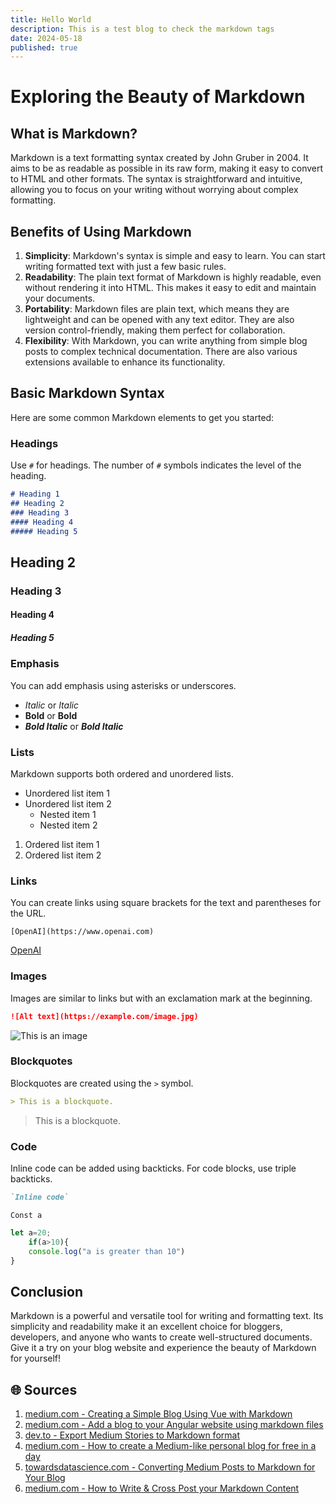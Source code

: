 ```yaml
---
title: Hello World
description: This is a test blog to check the markdown tags
date: 2024-05-18
published: true
---
```



# Exploring the Beauty of Markdown

## What is Markdown?
Markdown is a text formatting syntax created by John Gruber in 2004. It aims to be as readable as possible in its raw form, making it easy to convert to HTML and other formats. The syntax is straightforward and intuitive, allowing you to focus on your writing without worrying about complex formatting.

## Benefits of Using Markdown
1. **Simplicity**: Markdown's syntax is simple and easy to learn. You can start writing formatted text with just a few basic rules.
2. **Readability**: The plain text format of Markdown is highly readable, even without rendering it into HTML. This makes it easy to edit and maintain your documents.
3. **Portability**: Markdown files are plain text, which means they are lightweight and can be opened with any text editor. They are also version control-friendly, making them perfect for collaboration.
4. **Flexibility**: With Markdown, you can write anything from simple blog posts to complex technical documentation. There are also various extensions available to enhance its functionality.

## Basic Markdown Syntax

Here are some common Markdown elements to get you started:

### Headings

Use `#` for headings. The number of `#` symbols indicates the level of the heading.

```markdown
# Heading 1
## Heading 2
### Heading 3
#### Heading 4
##### Heading 5
```
## Heading 2
### Heading 3
#### Heading 4
##### Heading 5
### Emphasis


You can add emphasis using asterisks or underscores.

- *Italic* or _Italic_
- **Bold** or __Bold__
- ***Bold Italic*** or ___Bold Italic___

### Lists

Markdown supports both ordered and unordered lists.

- Unordered list item 1
- Unordered list item 2
  - Nested item 1
  - Nested item 2

1. Ordered list item 1
2. Ordered list item 2

### Links

You can create links using square brackets for the text and parentheses for the URL.

```
[OpenAI](https://www.openai.com)
```
[OpenAI](https://www.openai.com)


### Images

Images are similar to links but with an exclamation mark at the beginning.

```markdown
![Alt text](https://example.com/image.jpg)
```
![This is an image](https://source.unsplash.com/random/1000x500)


### Blockquotes

Blockquotes are created using the `>` symbol.

```markdown
> This is a blockquote.
```
> This is a blockquote.
### Code

Inline code can be added using backticks. For code blocks, use triple backticks.

```markdown
`Inline code`
```
`Const a`

```js 
let a=20;
    if(a>10){
    console.log("a is greater than 10")
}
```

## Conclusion

Markdown is a powerful and versatile tool for writing and formatting text. Its simplicity and readability make it an excellent choice for bloggers, developers, and anyone who wants to create well-structured documents. Give it a try on your blog website and experience the beauty of Markdown for yourself!



## 🌐 Sources

1. [medium.com - Creating a Simple Blog Using Vue with Markdown](https://medium.com/@yhev/creating-a-simple-blog-using-vue-with-markdown-487979e1b62d)
2. [medium.com - Add a blog to your Angular website using markdown files](https://daviddalbusco.medium.com/add-a-blog-to-your-angular-website-using-markdown-files-31cdb0627bdd)
3. [dev.to - Export Medium Stories to Markdown format](https://dev.to/ksingh7/export-medium-stories-to-markdown-format-108b)
4. [medium.com - How to create a Medium-like personal blog for free in a day](https://medium.com/geekculture/how-to-create-a-medium-like-personal-blog-for-free-in-a-day-55ebd9551d9c)
5. [towardsdatascience.com - Converting Medium Posts to Markdown for Your Blog](https://towardsdatascience.com/converting-medium-posts-to-markdown-for-your-blog-5d6830408467)
6. [medium.com - How to Write & Cross Post your Markdown Content](https://medium.com/@rich_47473/how-to-write-cross-post-your-markdown-content-bfb0632531a9)
